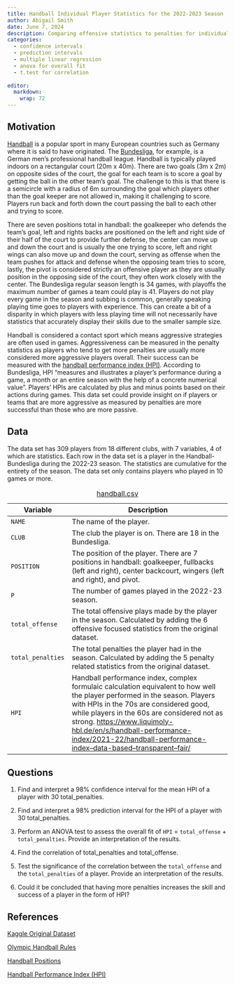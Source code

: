 ```yaml
---
title: Handball Individual Player Statistics for the 2022-2023 Season
author: Abigail Smith
date: June 7, 2024
description: Comparing offensive statistics to penalties for individual players in the Handball-Bundesliga for the 2022-23 season.
categories:
  - confidence intervals
  - prediction intervals
  - multiple linear regression
  - anova for overall fit
  - t.test for correlation
  
editor: 
  markdown: 
    wrap: 72
---
```


## Motivation

[Handball](https://en.wikipedia.org/wiki/Handball){target="_blank"} is a popular sport in many European countries such as Germany
where it is said to have originated. The [Bundesliga](https://en.wikipedia.org/wiki/Bundesliga){target="_blank"}, for example, is a
German men's professional handball league. Handball is typically played
indoors on a rectangular court (20m x 40m). There are two goals (3m x
2m) on opposite sides of the court, the goal for each team is to score a
goal by getting the ball in the other team's goal. The challenge to this
is that there is a semicircle with a radius of 6m surrounding the goal
which players other than the goal keeper are not allowed in, making it
challenging to score. Players run back and forth down the court passing
the ball to each other and trying to score. 

There are seven positions total in handball: the goalkeeper who defends the team's goal, left and
rights backs are positioned on the left and right side of their half of
the court to provide further defense, the center can move up and down
the court and is usually the one trying to score, left and right wings
can also move up and down the court, serving as offense when the team
pushes for attack and defense when the opposing team tries to score,
lastly, the pivot is considered strictly an offensive player as they are
usually position in the opposing side of the court, they often work
closely with the center. The Bundesliga regular season length is 34
games, with playoffs the maximum number of games a team could play is
41. Players do not play every game in the season and subbing is common,
generally speaking playing time goes to players with experience. This can create a bit of a disparity in which players with less
playing time will not necessarily have statistics that accurately
display their skills due to the smaller sample size.

Handball is considered a contact sport which means aggressive strategies
are often used in games. Aggressiveness can be measured in the penalty
statistics as players who tend to get more penalties are usually more
considered more aggressive players overall. Their success can be
measured with the [handball performance index (HPI)](https://www.liquimoly-hbl.de/en/s/handball-performance-index/2021-22/handball-performance-index--data-based--transparent--fair/){target="_blank"}. According to Bundesliga, HPI "measures and illustrates a player's performance during a game, a month or an entire season with the help of a concrete numerical value". Players' HPIs are calculated by plus and minus points based on their actions during games. This data set could provide insight on if players or teams that are more aggressive as measured by penalties are more successful than those
who are more passive. 

## Data

The data set has 309 players from 18 different clubs, with 7 variables, 4
of which are statistics. Each row in the data set is a player in the
Handball-Bundesliga during the 2022-23 season. The statistics are
cumulative for the entirety of the season. The data set only contains players who played in 10 games or more.

| Variable          | Description                                                                                                                                                                                                                   |
|--------------------|----------------------------------------------------|
| `NAME` | The name of the player. |
| `CLUB`            | The club the player is on. There are 18 in the Bundesliga.                                                                                                                                                                    |
| `POSITION`        | The position of the player. There are 7 positions in handball: goalkeeper, fullbacks (left and right), center backcourt, wingers (left and right), and pivot.                                                                 |
| `P`               | The number of games played in the 2022-23 season.                                                                                                                                                                           |
| `total_offense`   | The total offensive plays made by the player in the season. Calculated by adding the 6 offensive focused statistics from the original dataset.                                                                                |
| `total_penalties` | The total penalties the player had in the season. Calculated by adding the 5 penalty related statistics from the original dataset.|                                                             
| `HPI`             | Handball performance index, complex formulaic calculation equivalent to how well the player performed in the season. Players with HPIs in the 70s are considered good, while players in the 60s are considered not as strong. [https://www.liquimoly-hbl.de/en/s/handball-performance-index/2021-22/handball-performance-index--data-based--transparent--fair/](https://www.liquimoly-hbl.de/en/s/handball-performance-index/2021-22/handball-performance-index--data-based--transparent--fair/){target="_blank"}|

: [handball.csv](handball.csv){target="_blank"}

## Questions

1.  Find and interpret a 98% confidence interval for the mean HPI
    of a player with 30 total_penalties. 

2.  Find and interpret a 98% prediction interval for the HPI of a
    player with 30 total_penalties. 

3.  Perform an ANOVA test to assess the overall fit of `HPI` =
    `total_offense` + `total_penalties`. Provide an interpretation of
    the results. 
    
4.	 Find the correlation of total_penalties and total_offense. 

5.  Test the significance of the correlation between the `total_offense`
    and the `total_penalties` of a player. Provide an interpretation of
    the results.

6.  Could it be concluded that having more penalties increases the skill
    and success of a player in the form of HPI?

## References

[Kaggle Original
Dataset](https://www.kaggle.com/datasets/nemanjagojkovic/handball-bundesliga-stats-202223){target="_blank"}

[Olympic Handball
Rules](https://olympics.com/en/news/handball-game-rules-regulations-how-to-play){target="_blank"}

[Handball
Positions](https://www.theukrules.co.uk/rules/sport/handball/player-positions/#google_vignette){target="_blank"}

[Handball Performance Index (HPI)](https://www.liquimoly-hbl.de/en/s/handball-performance-index/2021-22/handball-performance-index--data-based--transparent--fair/){target="_blank"}

